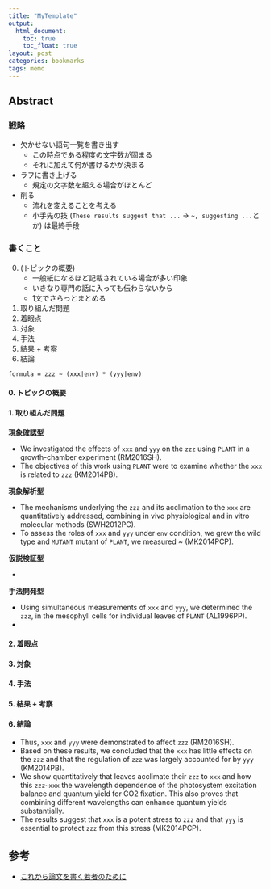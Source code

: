 ```yaml
---
title: "MyTemplate"
output:
  html_document:
    toc: true
    toc_float: true
layout: post
categories: bookmarks
tags: memo
---
```


## Abstract

### 戦略

- 欠かせない語句一覧を書き出す
    - この時点である程度の文字数が固まる
    - それに加えて何が書けるかが決まる
- ラフに書き上げる
    - 規定の文字数を超える場合がほとんど
- 削る
    - 流れを変えることを考える
    - 小手先の技 (`These results suggest that ...` -> `~, suggesting ...`とか) は最終手段

### 書くこと

0. (トピックの概要)
    - 一般紙になるほど記載されている場合が多い印象
    - いきなり専門の話に入っても伝わらないから
    - 1文でさらっとまとめる
1. 取り組んだ問題
2. 着眼点
3. 対象
4. 手法
5. 結果 + 考察
6. 結論


`formula = zzz ~ (xxx|env) * (yyy|env)`

#### 0. トピックの概要


#### 1. 取り組んだ問題

**現象確認型**

- We investigated the effects of `xxx` and `yyy` on the `zzz` using `PLANT` in a growth-chamber experiment (RM2016SH).
- The objectives of this work using `PLANT` were to examine whether the `xxx` is related to `zzz` (KM2014PB).


**現象解析型**

- The mechanisms underlying the `zzz` and its acclimation to the `xxx` are quantitatively addressed, combining in vivo physiological and in vitro molecular methods (SWH2012PC).
- To assess the roles of `xxx` and `yyy` under `env` condition, we grew the wild type and `MUTANT` mutant of `PLANT`, we measured ~ (MK2014PCP).


**仮説検証型**

-


**手法開発型**

- Using simultaneous measurements of `xxx` and `yyy`, we determined the `zzz`, in the mesophyll cells for individual leaves of `PLANT` (AL1996PP).
-


#### 2. 着眼点


#### 3. 対象


#### 4. 手法


#### 5. 結果 + 考察


#### 6. 結論

- Thus, `xxx` and `yyy` were demonstrated to affect `zzz` (RM2016SH).
- Based on these results, we concluded that the `xxx` has little effects on the `zzz` and that the regulation of `zzz` was largely accounted for by `yyy` (KM2014PB).
- We show quantitatively that leaves acclimate their `zzz` to `xxx` and how this `zzz~xxx` the wavelength dependence of the photosystem excitation balance and quantum yield for CO2 fixation. This also proves that combining different wavelengths can enhance quantum yields substantially.
- The results suggest that `xxx` is a potent stress to `zzz` and that `yyy` is essential to protect `zzz` from this stress (MK2014PCP).

## 参考

- [これから論文を書く若者のために](http://www.kyoritsu-pub.co.jp/bookdetail/9784320005952)